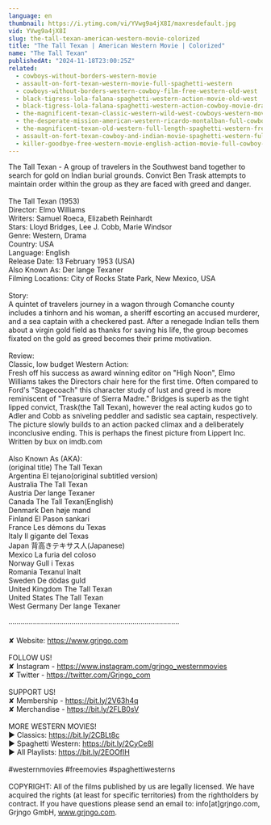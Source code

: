 ```yaml
---
language: en
thumbnail: https://i.ytimg.com/vi/YVwg9a4jX8I/maxresdefault.jpg
vid: YVwg9a4jX8I
slug: the-tall-texan-american-western-movie-colorized
title: "The Tall Texan | American Western Movie | Colorized"
name: "The Tall Texan"
publishedAt: "2024-11-18T23:00:25Z"
related:
  - cowboys-without-borders-western-movie
  - assault-on-fort-texan-western-movie-full-spaghetti-western
  - cowboys-without-borders-western-cowboy-film-free-western-old-west
  - black-tigress-lola-falana-spaghetti-western-action-movie-old-west
  - black-tigress-lola-falana-spaghetti-western-action-cowboy-movie-drama
  - the-magnificent-texan-classic-western-wild-west-cowboys-western-movie-english
  - the-desperate-mission-american-western-ricardo-montalban-full-cowboy-movie
  - the-magnificent-texan-old-western-full-length-spaghetti-western-free-youtube-movie
  - assault-on-fort-texan-cowboy-and-indian-movie-spaghetti-western-full-movie-western-movies
  - killer-goodbye-free-western-movie-english-action-movie-full-cowboy-film
---
```


The Tall Texan - A group of travelers in the Southwest band together to search for gold on Indian burial grounds. Convict Ben Trask attempts to maintain order within the group as they are faced with greed and danger.<br />
<br />
The Tall Texan (1953)<br />
Director: Elmo Williams<br />
Writers: Samuel Roeca, Elizabeth Reinhardt<br />
Stars: Lloyd Bridges, Lee J. Cobb, Marie Windsor<br />
Genre: Western, Drama<br />
Country: USA<br />
Language: English<br />
Release Date: 13 February 1953 (USA) <br />
Also Known As: Der lange Texaner<br />
Filming Locations:  City of Rocks State Park, New Mexico, USA<br />
<br />
Story:<br />
A quintet of travelers journey in a wagon through Comanche county includes a tinhorn and his woman, a sheriff escorting an accused murderer, and a sea captain with a checkered past. After a renegade Indian tells them about a virgin gold field as thanks for saving his life, the group becomes fixated on the gold as greed becomes their prime motivation.<br />
<br />
Review:<br />
Classic, low budget Western Action:<br />
Fresh off his success as award winning editor on "High Noon", Elmo Williams takes the Directors chair here for the first time. Often compared to Ford's "Stagecoach" this character study of lust and greed is more reminiscent of "Treasure of Sierra Madre." Bridges is superb as the tight lipped convict, Trask(the Tall Texan), however the real acting kudos go to Adler and Cobb as sniveling peddler and sadistic sea captain, respectively. The picture slowly builds to an action packed climax and a deliberately inconclusive ending. This is perhaps the finest picture from Lippert Inc. Written by bux on imdb.com<br />
<br />
Also Known As (AKA):<br />
(original title) The Tall Texan<br />
Argentina El tejano(original subtitled version)<br />
Australia The Tall Texan<br />
Austria Der lange Texaner<br />
Canada The Tall Texan(English)<br />
Denmark Den høje mand<br />
Finland El Pason sankari<br />
France Les démons du Texas<br />
Italy Il gigante del Texas<br />
Japan 背高きテキサス人(Japanese)<br />
Mexico La furia del coloso<br />
Norway Gull i Texas<br />
Romania Texanul înalt<br />
Sweden De dödas guld<br />
United Kingdom The Tall Texan<br />
United States The Tall Texan<br />
West Germany Der lange Texaner<br />
<br />
····················································································<br />
<br />
✘ Website: https://www.grjngo.com<br />
<br />
FOLLOW US!<br />
✘ Instagram - https://www.instagram.com/grjngo_westernmovies<br />
✘ Twitter - https://twitter.com/Grjngo_com<br />
<br />
SUPPORT US!<br />
✘ Membership - https://bit.ly/2V63h4q<br />
✘ Merchandise - https://bit.ly/2FLB0sV<br />
<br />
MORE WESTERN MOVIES! <br />
► Classics: https://bit.ly/2CBLt8c <br />
► Spaghetti Western: https://bit.ly/2CyCe8I <br />
► All Playlists: https://bit.ly/2EOOfIH <br />
<br />
#westernmovies #freemovies #spaghettiwesterns<br />
<br />
COPYRIGHT: All of the films published by us are legally licensed. We have acquired the rights (at least for specific territories) from the rightholders by contract. If you have questions please send an email to: info[at]grjngo.com, Grjngo GmbH, www.grjngo.com.